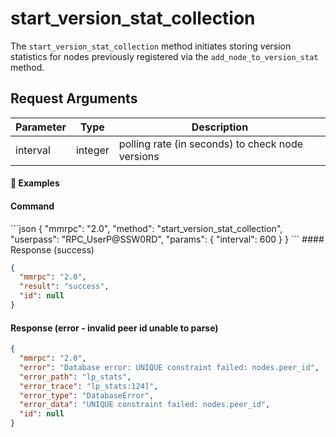 
# start\_version\_stat\_collection

The `start_version_stat_collection` method initiates storing version statistics for nodes previously registered via the `add_node_to_version_stat` method.

## Request Arguments

| Parameter | Type    | Description                                      |
| --------- | ------- | ------------------------------------------------ |
| interval  | integer | polling rate (in seconds) to check node versions |

#### 📌 Examples

#### Command

<CodeGroup title="" tag="POST" label="start_version_stat_collection" mm2MethodDecorate="true">
  ```json
  {
    "mmrpc": "2.0",
    "method": "start_version_stat_collection",
    "userpass": "RPC_UserP@SSW0RD",
    "params": {
      "interval": 600
    }
  }
  ```
</CodeGroup>

<CollapsibleSection expandedText="Hide Response" collapsedText="Show Response">
  #### Response (success)

  ```json
  {
    "mmrpc": "2.0",
    "result": "success",
    "id": null
  }
  ```

  #### Response (error - invalid peer id unable to parse)

  ```json
  {
    "mmrpc": "2.0",
    "error": "Database error: UNIQUE constraint failed: nodes.peer_id",
    "error_path": "lp_stats",
    "error_trace": "lp_stats:124]",
    "error_type": "DatabaseError",
    "error_data": "UNIQUE constraint failed: nodes.peer_id",
    "id": null
  }
  ```
</CollapsibleSection>
